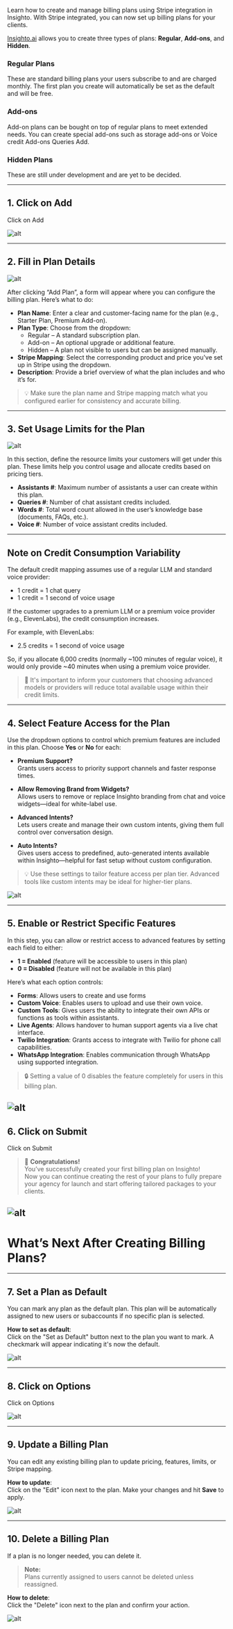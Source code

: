 Learn how to create and manage billing plans using Stripe integration in Insighto.
With Stripe integrated, you can now set up billing plans for your clients.

[Insighto.ai](https://insighto.ai/) allows you to create three types of plans: **Regular**, **Add-ons**, and **Hidden**.

### Regular Plans

These are standard billing plans your users subscribe to and are charged monthly. The first plan you create will automatically be set as the default and will be free.

### Add-ons

Add-on plans can be bought on top of regular plans to meet extended needs. You can create special add-ons such as storage add-ons or Voice credit Add-ons Queries Add.

### Hidden Plans

These are still under development and are yet to be decided.

---

## 1. Click on Add

Click on Add

![alt](images/BILLING/1.png) 


---

## 2. Fill in Plan Details

![alt](images/BILLING/2.png)

After clicking “Add Plan”, a form will appear where you can configure the billing plan. Here’s what to do:

- **Plan Name**: Enter a clear and customer-facing name for the plan (e.g., Starter Plan, Premium Add-on).
- **Plan Type**: Choose from the dropdown:
  - Regular – A standard subscription plan.
  - Add-on – An optional upgrade or additional feature.
  - Hidden – A plan not visible to users but can be assigned manually.
- **Stripe Mapping**: Select the corresponding product and price you've set up in Stripe using the dropdown.
- **Description**: Provide a brief overview of what the plan includes and who it’s for.

> 💡 Make sure the plan name and Stripe mapping match what you configured earlier for consistency and accurate billing.

---

## 3. Set Usage Limits for the Plan

![alt](images/BILLING/3.png)

In this section, define the resource limits your customers will get under this plan. These limits help you control usage and allocate credits based on pricing tiers.

- **Assistants #**: Maximum number of assistants a user can create within this plan.
- **Queries #**: Number of chat assistant credits included.
- **Words #**: Total word count allowed in the user’s knowledge base (documents, FAQs, etc.).
- **Voice #**: Number of voice assistant credits included.

---

## Note on Credit Consumption Variability

The default credit mapping assumes use of a regular LLM and standard voice provider:

- 1 credit = 1 chat query
- 1 credit = 1 second of voice usage

If the customer upgrades to a premium LLM or a premium voice provider (e.g., ElevenLabs), the credit consumption increases.

For example, with ElevenLabs:

- 2.5 credits = 1 second of voice usage

So, if you allocate 6,000 credits (normally ~100 minutes of regular voice), it would only provide ~40 minutes when using a premium voice provider.

> 📌 It's important to inform your customers that choosing advanced models or providers will reduce total available usage within their credit limits.

---

## 4. Select Feature Access for the Plan

Use the dropdown options to control which premium features are included in this plan. Choose **Yes** or **No** for each:

- **Premium Support?**  
Grants users access to priority support channels and faster response times.

- **Allow Removing Brand from Widgets?**  
Allows users to remove or replace Insighto branding from chat and voice widgets—ideal for white-label use.

- **Advanced Intents?**  
Lets users create and manage their own custom intents, giving them full control over conversation design.

- **Auto Intents?**  
Gives users access to predefined, auto-generated intents available within Insighto—helpful for fast setup without custom configuration.

> 💡 Use these settings to tailor feature access per plan tier. Advanced tools like custom intents may be ideal for higher-tier plans.

![alt](images/BILLING/4.png)

---

## 5. Enable or Restrict Specific Features

In this step, you can allow or restrict access to advanced features by setting each field to either:

- **1 = Enabled** (feature will be accessible to users in this plan)  
- **0 = Disabled** (feature will not be available in this plan)

Here’s what each option controls:

- **Forms**: Allows users to create and use forms  
- **Custom Voice**: Enables users to upload and use their own voice.  
- **Custom Tools**: Gives users the ability to integrate their own APIs or functions as tools within assistants.  
- **Live Agents**: Allows handover to human support agents via a live chat interface.  
- **Twilio Integration**: Grants access to integrate with Twilio for phone call capabilities.  
- **WhatsApp Integration**: Enables communication through WhatsApp using supported integration.

> 🔒 Setting a value of 0 disables the feature completely for users in this billing plan.

![alt](images/BILLING/5.png)
---

## 6. Click on Submit

Click on Submit


> 🎉 **Congratulations!**  
You’ve successfully created your first billing plan on Insighto!  
Now you can continue creating the rest of your plans to fully prepare your agency for launch and start offering tailored packages to your clients.

![alt](images/BILLING/6.png)
---

# What’s Next After Creating Billing Plans?

---

## 7. Set a Plan as Default

You can mark any plan as the default plan. This plan will be automatically assigned to new users or subaccounts if no specific plan is selected.

**How to set as default**:  
Click on the "Set as Default" button next to the plan you want to mark. A checkmark will appear indicating it's now the default.

![alt](images/BILLING/7.png)

---

## 8. Click on Options

Click on Options

![alt](images/BILLING/8.png)

---

## 9. Update a Billing Plan

You can edit any existing billing plan to update pricing, features, limits, or Stripe mapping.

**How to update**:  
Click on the "Edit" icon next to the plan. Make your changes and hit **Save** to apply.

![alt](images/BILLING/9.png)

---

## 10. Delete a Billing Plan

If a plan is no longer needed, you can delete it.

> **Note:**  
Plans currently assigned to users cannot be deleted unless reassigned.

**How to delete**:  
Click the "Delete" icon next to the plan and confirm your action.

![alt](images/BILLING/10.png)
